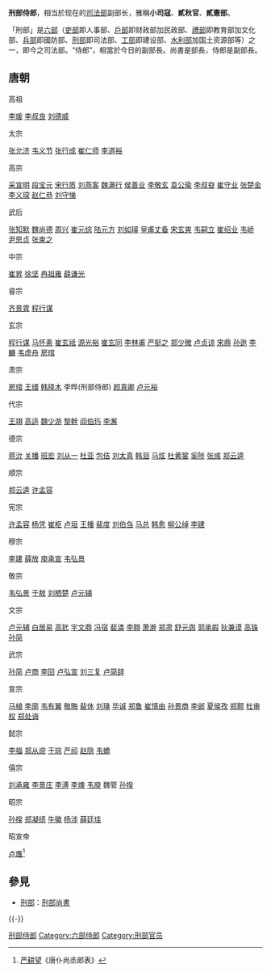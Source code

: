 {{expand|time=2015-02-10T11:51:49+00:00}}
'''刑部侍郎'''，相当於现在的[[司法部|司法部]]副部长，雅稱'''小司寇'''、'''貳秋官'''、'''貳憲部'''。

「刑部」是[[六部|六部]]（[[吏部|吏部]]即人事部、[[户部_(官署)|戶部]]即财政部加民政部、[[禮部|禮部]]即教育部加文化部、[[兵部|兵部]]即國防部、[[刑部|刑部]]即司法部、[[工部|工部]]即建设部、[[水利部|水利部]]加国土资源部等）之一，即今之司法部。“侍郎”，相當於今日的副部長。尚書是部長，侍郎是副部長。
==唐朝==
;高祖
[[李瑗|李瑗]]
[[李叔良|李叔良]]
[[刘德威|刘德威]]
;太宗
[[张允济|张允济]]
[[韦义节|韦义节]]
[[张行成|张行成]]
[[崔仁师|崔仁师]]
[[李道裕|李道裕]]
;高宗
[[采宣明|采宣明]]
[[段宝元|段宝元]]
[[宋行质|宋行质]]
[[刘燕客|刘燕客]]
[[魏满行|魏满行]]
[[侯善业|侯善业]]
[[李敬玄|李敬玄]]
[[袁公瑜|袁公瑜]]
[[李叔昚|李叔昚]]
[[崔守业|崔守业]]
[[张楚金|张楚金]]
[[李义琛|李义琛]]
[[赵仁恭|赵仁恭]]
[[刘守悌|刘守悌]]
;武后
[[张知默|张知默]]
[[魏尚德|魏尚德]]
[[周兴|周兴]]
[[崔元综|崔元综]]
[[陆元方|陆元方]]
[[刘如璿|刘如璿]]
[[皇甫丈备|皇甫丈备]]
[[宋玄爽|宋玄爽]]
[[韦嗣立|韦嗣立]]
[[崔绍业|崔绍业]]
[[韦峤|韦峤]]
[[尹思贞|尹思贞]]
[[张柬之|张柬之]]
;中宗
[[崔昇|崔昇]]
[[徐坚|徐坚]]
[[冉祖雍|冉祖雍]]
[[薛谦光|薛谦光]]
;睿宗
[[齐景胄|齐景胄]]
[[程行谋|程行谋]]
;玄宗
[[程行谋|程行谋]]
[[马怀素|马怀素]]
[[崔玄祗|崔玄祗]]
[[源光裕|源光裕]]
[[崔玄同|崔玄同]]
[[李林甫|李林甫]]
[[严挺之|严挺之]]
[[郑少微|郑少微]]
[[卢贞谅|卢贞谅]]
[[宋鼎|宋鼎]]
[[孙逖|孙逖]]
[[李麟|李麟]]
[[韦虚舟|韦虚舟]]
[[房琯|房琯]]
;肃宗
[[房琯|房琯]]
[[王缙|王缙]]
[[韩择木|韩择木]]
李晔(刑部侍郎)
[[颜真卿|颜真卿]]
[[卢元裕|卢元裕]]
;代宗
[[王翊|王翊]]
[[高适|高适]]
[[魏少游|魏少游]]
[[黎幹|黎幹]]
[[阎伯玙|阎伯玙]]
[[李澥|李澥]]
;德宗
[[蒋沇|蒋沇]]
[[关播|关播]]
[[班宏|班宏]]
[[刘从一|刘从一]]
[[杜亚|杜亚]]
[[包佶|包佶]]
[[刘太真|刘太真]]
[[韩洄|韩洄]]
[[马炫|马炫]]
[[杜黄裳|杜黄裳]]
[[奚陟|奚陟]]
[[张彧|张彧]]
[[郑云逵|郑云逵]]
;顺宗
[[郑云逵|郑云逵]]
[[许孟容|许孟容]]
;宪宗
[[许孟容|许孟容]]
[[杨凭|杨凭]]
[[崔枢|崔枢]]
[[卢垣|卢垣]]
[[王播|王播]]
[[裴度|裴度]]
[[刘伯刍|刘伯刍]]
[[马总|马总]]
[[韩愈|韩愈]]
[[柳公绰|柳公绰]]
[[李建|李建]]
;穆宗
[[李建|李建]]
[[薛放|薛放]]
[[庾承宣|庾承宣]]
[[韦弘景|韦弘景]]
;敬宗
[[韦弘景|韦弘景]]
[[于敖|于敖]]
[[刘栖楚|刘栖楚]]
[[卢元辅|卢元辅]]
;文宗
[[卢元辅|卢元辅]]
[[白居易|白居易]]
[[高釴|高釴]]
[[宇文鼎|宇文鼎]]
[[冯宿|冯宿]]
[[裴潾|裴潾]]
[[李翱|李翱]]
[[萧澣|萧澣]]
[[郑肃|郑肃]]
[[舒元舆|舒元舆]]
[[郭承嘏|郭承嘏]]
[[狄兼谟|狄兼谟]]
[[高铢|高铢]]
[[孙简_(唐朝)|孙简]]
;武宗
[[孙简_(唐朝)|孙简]]
[[卢商|卢商]]
[[李回|李回]]
[[卢弘宣|卢弘宣]]
[[刘三复|刘三复]]
[[卢简辞|卢简辞]]
;宣宗
[[马植|马植]]
[[李廓|李廓]]
[[韦有翼|韦有翼]]
[[敬晦|敬晦]]
[[裴休|裴休]]
[[刘瑑|刘瑑]]
[[毕𫍯|毕𫍯]]
[[郑鲁|郑鲁]]
[[崔慎由|崔慎由]]
[[孙景商|孙景商]]
[[李邺|李邺]]
[[夏侯孜|夏侯孜]]
[[郑颢|郑颢]]
[[杜审权|杜审权]]
[[郑处诲|郑处诲]]
;懿宗
[[李福|李福]]
[[郑从谠|郑从谠]]
[[于琮|于琮]]
[[严祁|严祁]]
[[赵隐|赵隐]]
[[韦蟾|韦蟾]]
;僖宗
[[刘承雍|刘承雍]]
[[李景庄|李景庄]]
[[李溥|李溥]]
[[李燠|李燠]]
[[韦庾|韦庾]]
魏管
[[孙揆|孙揆]]
;昭宗
[[孙揆|孙揆]]
[[郑凝绩|郑凝绩]]
[[牛徽|牛徽]]
[[杨涉|杨涉]]
[[薛廷珪|薛廷珪]]
;昭宣帝
[[卢膺|卢膺]]<ref>[[严耕望|严耕望]]《唐仆尚丞郎表》</ref>
== 參見 ==
* [[刑部|刑部]]：[[刑部尚書|刑部尚書]]

{{-}}
{{六部}}
{{reflist}}

[[Category:刑部侍郎|]]
[[Category:六部侍郎|Category:六部侍郎]]
[[Category:刑部官员|Category:刑部官员]]